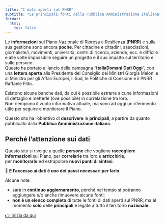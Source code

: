 ```yaml
---
title: "I dati aperti sul PNRR"
subtitle: "Le principali fonti della Pubblica Amministrazione Italiana"
format:
  html:
    toc: false
---
```


Le **informazioni** sul Piano Nazionale di Ripresa e Resilienza (**PNRR**) e sulla sua gestione sono ancora **poche**. Per cittadine e cittadini, associazioni, giornaliste/i, movimenti, università, centri di ricerca, aziende, ecc. è difficile e alle volte impossibile seguire un progetto e il suo impatto sul territorio e sulle persone.<br>
Questo ha portato al lancio della campagna "[**ItaliaDomani Dati Oggi**](https://www.datibenecomune.it/2022/11/30/datioggi-pnrr-bene-comune/)", con una **lettera aperta** alla Presidente del Consiglio dei Ministri Giorgia Meloni e al Ministro per gli Affari Europei, il Sud, le Politiche di Coesione e il PNRR Raffaele Fitto.

Esistono alcune banche dati, da cui è possibile estrarre alcune informazioni di dettaglio e metterle (ove possibile) in correlazione tra loro.<br>
Non riempiono il vuoto informativo attuale, ma sono ad oggi un riferimento utile per seguire e monitorare il Piano.

Questo sito ha l'obiettivo di **descrivere** le **principali**, a partire da quanto pubblicato dalla **Pubblica Amministrazione italiana**.

::: {.callout-tip}

# Perché l'attenzione sui dati

Questo sito si rivolge a quelle **persone** che vogliono **raccogliere informazioni** sul Piano, per **correlarle** tra loro e **arricchirle**, per **monitorarlo** ed estrapolare **nuovi punti di sintesi**.

📍 **E l'accesso ai dati è uno dei** **passi** **necessari per farlo**.
:::


Alcune note:

- sarà in **continuo aggiornamento**, perché nel tempo si potranno aggiungere e/o anche rimuovere alcune fonti;
- **non è un elenco completo** di tutte le fonti di dati aperti sul PNRR, ma al momento **solo** delle **principali** e legate a tutto il territorio **nazionale**.

[[👉 Inizia da qui]{.btn .btn-primary}](introduzione.qmd)

